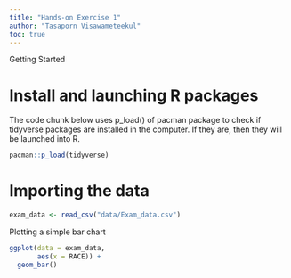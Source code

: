 ```yaml
---
title: "Hands-on Exercise 1"
author: "Tasaporn Visawameteekul"
toc: true
---
```


Getting Started

# Install and launching R packages

The code chunk below uses p_load() of pacman package to check if tidyverse packages are installed in the computer. If they are, then they will be launched into R.

```r
pacman::p_load(tidyverse)
```

# Importing the data

```r
exam_data <- read_csv("data/Exam_data.csv")
```

Plotting a simple bar chart

```r
ggplot(data = exam_data,
       aes(x = RACE)) +
  geom_bar()
```

